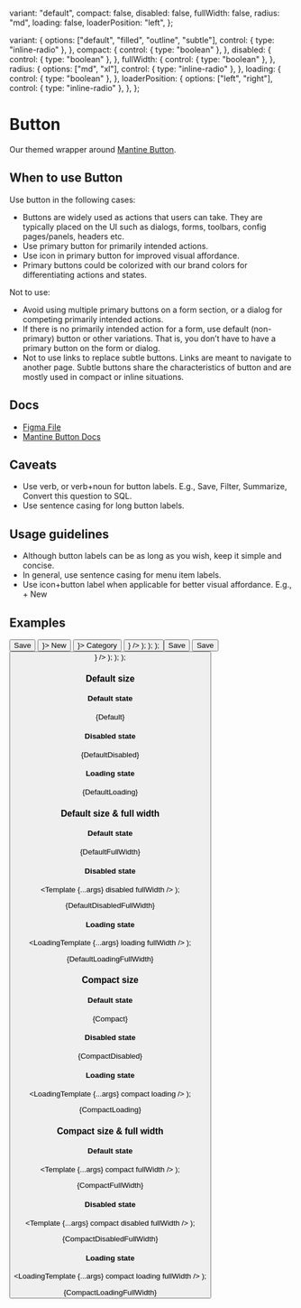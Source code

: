 
  variant: "default",
  compact: false,
  disabled: false,
  fullWidth: false,
  radius: "md",
  loading: false,
  loaderPosition: "left",
};

  variant: {
    options: ["default", "filled", "outline", "subtle"],
    control: { type: "inline-radio" },
  },
  compact: {
    control: { type: "boolean" },
  },
  disabled: {
    control: { type: "boolean" },
  },
  fullWidth: {
    control: { type: "boolean" },
  },
  radius: {
    options: ["md", "xl"],
    control: { type: "inline-radio" },
  },
  loading: {
    control: { type: "boolean" },
  },
  loaderPosition: {
    options: ["left", "right"],
    control: { type: "inline-radio" },
  },
};

<Meta
  title="Buttons/Button"
  component={Button}
  args={args}
  argTypes={argTypes}
/>

# Button

Our themed wrapper around [Mantine Button](https://mantine.dev/core/button/).

## When to use Button

Use button in the following cases:

- Buttons are widely used as actions that users can take. They are typically placed on the UI such as dialogs, forms, toolbars, config pages/panels, headers etc.
- Use primary button for primarily intended actions.
- Use icon in primary button for improved visual affordance.
- Primary buttons could be colorized with our brand colors for differentiating actions and states.

Not to use:

- Avoid using multiple primary buttons on a form section, or a dialog for competing primarily intended actions.
- If there is no primarily intended action for a form, use default (non-primary) button or other variations. That is, you don’t have to have a primary button on the form or dialog.
- Not to use links to replace subtle buttons. Links are meant to navigate to another page. Subtle buttons share the characteristics of button and are mostly used in compact or inline situations.

## Docs

- [Figma File](https://www.figma.com/file/Ey1rOyIxRHpmRvE9XrGyop/Buttons-%2F-Button?type=design&node-id=1-96&mode=design&t=JaO1GZU7AnpAmx4o-0)
- [Mantine Button Docs](https://mantine.dev/core/button/)

## Caveats

- Use verb, or verb+noun for button labels. E.g., Save, Filter, Summarize, Convert this question to SQL.
- Use sentence casing for long button labels.

## Usage guidelines

- Although button labels can be as long as you wish, keep it simple and concise.
- In general, use sentence casing for menu item labels.
- Use icon+button label when applicable for better visual affordance. E.g., + New

## Examples

  <Group noWrap>
    <Button {...args}>Save</Button>
    <Button {...args} leftIcon={<Icon name="add" />}>
      New
    </Button>
    <Button {...args} rightIcon={<Icon name="chevrondown" />}>
      Category
    </Button>
    <Button {...args} leftIcon={<Icon name="play" />} />
  </Group>
);

  <Fragment>
    <TemplateRow {...args} />
    <TemplateRow {...args} radius="xl" />
  </Fragment>
);

  <Stack>
    <TemplateRowGroup {...args} variant="filled" />
    <TemplateRowGroup {...args} variant="outline" />
    <TemplateRowGroup {...args} variant="default" />
    <TemplateRow {...args} variant="subtle" />
  </Stack>
);

  <Group noWrap>
    <Button {...args} loaderPosition="left">
      Save
    </Button>
    <Button {...args} loaderPosition="right">
      Save
    </Button>
    <Button {...args} leftIcon={<Icon name="play" />} />
  </Group>
);

  <Fragment>
    <LoadingTemplateRow {...args} />
    <LoadingTemplateRow {...args} radius="xl" />
  </Fragment>
);

  <Stack>
    <LoadingTemplateRowGroup {...args} variant="filled" />
    <LoadingTemplateRowGroup {...args} variant="outline" />
    <LoadingTemplateRowGroup {...args} variant="default" />
    <LoadingTemplateRow {...args} variant="subtle" />
  </Stack>
);

### Default size

#### Default state


<Canvas>
  <Story name="Default">{Default}</Story>
</Canvas>

#### Disabled state


<Canvas>
  <Story name="DefaultDisabled">{DefaultDisabled}</Story>
</Canvas>

#### Loading state


<Canvas>
  <Story name="DefaultLoading">{DefaultLoading}</Story>
</Canvas>

### Default size & full width

#### Default state


<Canvas>
  <Story name="DefaultFullWidth">{DefaultFullWidth}</Story>
</Canvas>

#### Disabled state

  <Template {...args} disabled fullWidth />
);

<Canvas>
  <Story name="DefaultDisabledFullWidth">{DefaultDisabledFullWidth}</Story>
</Canvas>

#### Loading state

  <LoadingTemplate {...args} loading fullWidth />
);

<Canvas>
  <Story name="DefaultLoadingFullWidth">{DefaultLoadingFullWidth}</Story>
</Canvas>

### Compact size

#### Default state


<Canvas>
  <Story name="Compact">{Compact}</Story>
</Canvas>

#### Disabled state


<Canvas>
  <Story name="CompactDisabled">{CompactDisabled}</Story>
</Canvas>

#### Loading state

  <LoadingTemplate {...args} compact loading />
);

<Canvas>
  <Story name="CompactLoading">{CompactLoading}</Story>
</Canvas>

### Compact size & full width

#### Default state

  <Template {...args} compact fullWidth />
);

<Canvas>
  <Story name="CompactFullWidth">{CompactFullWidth}</Story>
</Canvas>

#### Disabled state

  <Template {...args} compact disabled fullWidth />
);

<Canvas>
  <Story name="CompactDisabledFullWidth">{CompactDisabledFullWidth}</Story>
</Canvas>

#### Loading state

  <LoadingTemplate {...args} compact loading fullWidth />
);

<Canvas>
  <Story name="CompactLoadingFullWidth">{CompactLoadingFullWidth}</Story>
</Canvas>
